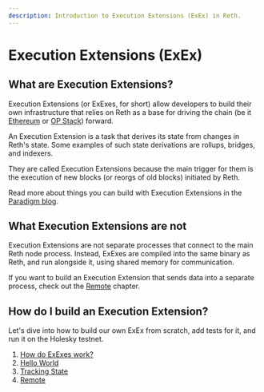 ```yaml
---
description: Introduction to Execution Extensions (ExEx) in Reth.
---
```


# Execution Extensions (ExEx)

## What are Execution Extensions?

Execution Extensions (or ExExes, for short) allow developers to build their own infrastructure that relies on Reth
as a base for driving the chain (be it [Ethereum](../../run/mainnet) or [OP Stack](../../run/optimism)) forward.

An Execution Extension is a task that derives its state from changes in Reth's state.
Some examples of such state derivations are rollups, bridges, and indexers.

They are called Execution Extensions because the main trigger for them is the execution of new blocks (or reorgs of old blocks)
initiated by Reth.

Read more about things you can build with Execution Extensions in the [Paradigm blog](https://www.paradigm.xyz/2024/05/reth-exex).

## What Execution Extensions are not

Execution Extensions are not separate processes that connect to the main Reth node process.
Instead, ExExes are compiled into the same binary as Reth, and run alongside it, using shared memory for communication.

If you want to build an Execution Extension that sends data into a separate process, check out the [Remote](./remote) chapter.

## How do I build an Execution Extension?

Let's dive into how to build our own ExEx from scratch, add tests for it,
and run it on the Holesky testnet.

1. [How do ExExes work?](./how-it-works)
1. [Hello World](./hello-world)
1. [Tracking State](./tracking-state)
1. [Remote](./remote)
